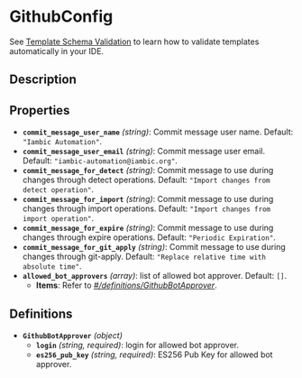 # GithubConfig

See [Template Schema Validation](/reference/template_validation_ide) to learn how to validate templates automatically in your IDE.

## Description

## Properties

- **`commit_message_user_name`** *(string)*: Commit message user name. Default: `"Iambic Automation"`.
- **`commit_message_user_email`** *(string)*: Commit message user email. Default: `"iambic-automation@iambic.org"`.
- **`commit_message_for_detect`** *(string)*: Commit message to use during changes through detect operations. Default: `"Import changes from detect operation"`.
- **`commit_message_for_import`** *(string)*: Commit message to use during changes through import operations. Default: `"Import changes from import operation"`.
- **`commit_message_for_expire`** *(string)*: Commit message to use during changes through expire operations. Default: `"Periodic Expiration"`.
- **`commit_message_for_git_apply`** *(string)*: Commit message to use during changes through git-apply. Default: `"Replace relative time with absolute time"`.
- **`allowed_bot_approvers`** *(array)*: list of allowed bot approver. Default: `[]`.
  - **Items**: Refer to *[#/definitions/GithubBotApprover](#definitions/GithubBotApprover)*.
## Definitions


<a id="definitions/GithubBotApprover"></a>

- **`GithubBotApprover`** *(object)*
  - **`login`** *(string, required)*: login for allowed bot approver.
  - **`es256_pub_key`** *(string, required)*: ES256 Pub Key for allowed bot approver.
